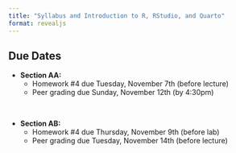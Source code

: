 ```yaml
---
title: "Syllabus and Introduction to R, RStudio, and Quarto"
format: revealjs
---
```




## Due Dates

* **Section AA:** 
  + Homework #4 due Tuesday, November 7th (before lecture)
  + Peer grading due Sunday, November 12th (by 4:30pm)

<br>

* **Section AB:** 
  + Homework #4 due Thursday, November 9th (before lab)
  + Peer grading due Tuesday, November 14th (before lecture)